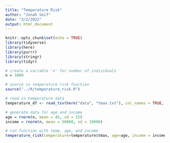 ```yaml
---
title: "Temperature Risk"
author: "Jonah Seif"
date: "3/2/2022"
output: html_document
---
```


```r
knitr::opts_chunk$set(echo = TRUE)
library(tidyverse)
library(here)
library(purrr)
library(stringr)
library(tidyr)
```

```r
# create a variable 'n' for number of individuals
n = 1000

# source in temperature risk function
source("../R/temperature_risk.R")

# read in temperature data
temperature_df <- read_tsv(here("data", "tmax.txt"), col_names = TRUE, show_col_types = FALSE) 

# generate data for age and income
age = rnorm(n, mean = 45, sd = 15)
income = rnorm(n, mean = 50000, sd = 10000)

# run function with temp, age, and income
temperature_risk(temperature=temperature$tmax, age=age, income = income)
```

